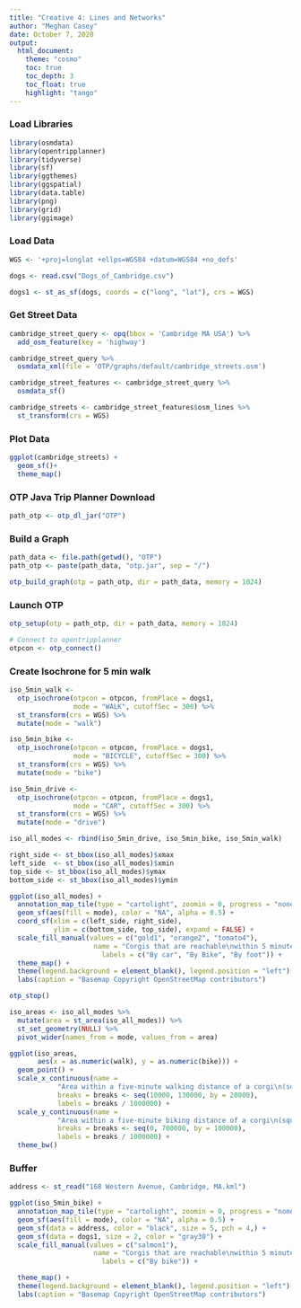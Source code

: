 ```yaml
---
title: "Creative 4: Lines and Networks"
author: "Meghan Casey"
date: October 7, 2020
output: 
  html_document:
    theme: "cosmo"
    toc: true
    toc_depth: 3  
    toc_float: true    
    highlight: "tango"
---
```

### Load Libraries
```r
library(osmdata)
library(opentripplanner)
library(tidyverse)
library(sf)
library(ggthemes)
library(ggspatial)
library(data.table)
library(png)
library(grid)
library(ggimage)
```

### Load Data
```r
WGS <- '+proj=longlat +ellps=WGS84 +datum=WGS84 +no_defs'
```

```r
dogs <- read.csv("Dogs_of_Cambridge.csv")
```

```r
dogs1 <- st_as_sf(dogs, coords = c("long", "lat"), crs = WGS)
```

### Get Street Data
```r

cambridge_street_query <- opq(bbox = 'Cambridge MA USA') %>%
  add_osm_feature(key = 'highway')

cambridge_street_query %>%
  osmdata_xml(file = 'OTP/graphs/default/cambridge_streets.osm')

cambridge_street_features <- cambridge_street_query %>%
  osmdata_sf()

cambridge_streets <- cambridge_street_features$osm_lines %>%
  st_transform(crs = WGS)
```

### Plot Data
``` r
ggplot(cambridge_streets) +
  geom_sf()+
  theme_map()
```

### OTP Java Trip Planner Download
```r
path_otp <- otp_dl_jar("OTP")
```
### Build a Graph
```r
path_data <- file.path(getwd(), "OTP")
path_otp <- paste(path_data, "otp.jar", sep = "/")

otp_build_graph(otp = path_otp, dir = path_data, memory = 1024)
```
### Launch OTP
```r
otp_setup(otp = path_otp, dir = path_data, memory = 1024)

# Connect to opentripplanner
otpcon <- otp_connect()
```

### Create Isochrone for 5 min walk
```r
iso_5min_walk <- 
  otp_isochrone(otpcon = otpcon, fromPlace = dogs1, 
                mode = "WALK", cutoffSec = 300) %>%
  st_transform(crs = WGS) %>%
  mutate(mode = "walk")
```
```r
iso_5min_bike <- 
  otp_isochrone(otpcon = otpcon, fromPlace = dogs1, 
                mode = "BICYCLE", cutoffSec = 300) %>%
  st_transform(crs = WGS) %>%
  mutate(mode = "bike")
```

```r
iso_5min_drive <- 
  otp_isochrone(otpcon = otpcon, fromPlace = dogs1, 
                mode = "CAR", cutoffSec = 300) %>%
  st_transform(crs = WGS) %>%
  mutate(mode = "drive")

iso_all_modes <- rbind(iso_5min_drive, iso_5min_bike, iso_5min_walk)
```
```r
right_side <- st_bbox(iso_all_modes)$xmax
left_side  <- st_bbox(iso_all_modes)$xmin
top_side <- st_bbox(iso_all_modes)$ymax
bottom_side <- st_bbox(iso_all_modes)$ymin

ggplot(iso_all_modes) +
  annotation_map_tile(type = "cartolight", zoomin = 0, progress = "none") +
  geom_sf(aes(fill = mode), color = "NA", alpha = 0.5) +
  coord_sf(xlim = c(left_side, right_side), 
           ylim = c(bottom_side, top_side), expand = FALSE) +
  scale_fill_manual(values = c("gold1", "orange2", "tomato4"),
                     name = "Corgis that are reachable\nwithin 5 minutes",
                       labels = c("By car", "By Bike", "By foot")) +
  theme_map() +
  theme(legend.background = element_blank(), legend.position = "left") +
  labs(caption = "Basemap Copyright OpenStreetMap contributors")

```
```r
otp_stop()
```

```r

iso_areas <- iso_all_modes %>%
  mutate(area = st_area(iso_all_modes)) %>%
  st_set_geometry(NULL) %>%
  pivot_wider(names_from = mode, values_from = area) 

ggplot(iso_areas, 
       aes(x = as.numeric(walk), y = as.numeric(bike))) +
  geom_point() +
  scale_x_continuous(name = 
            "Area within a five-minute walking distance of a corgi\n(square km)",
            breaks = breaks <- seq(10000, 130000, by = 20000),
            labels = breaks / 1000000) +
  scale_y_continuous(name = 
            "Area within a five-minute biking distance of a corgi\n(square km)",
            breaks = breaks <- seq(0, 700000, by = 100000),
            labels = breaks / 1000000) +
  theme_bw()
```
### Buffer
```r
address <- st_read("168 Western Avenue, Cambridge, MA.kml")
```
```r
    
ggplot(iso_5min_bike) +
  annotation_map_tile(type = "cartolight", zoomin = 0, progress = "none") +
  geom_sf(aes(fill = mode), color = "NA", alpha = 0.5) +
  geom_sf(data = address, color = "black", size = 5, pch = 4,) +
  geom_sf(data = dogs1, size = 2, color = "gray30") +
  scale_fill_manual(values = c("salmon1"),
                     name = "Corgis that are reachable\nwithin 5 minutes",
                       labels = c("By bike")) +

  theme_map() +
  theme(legend.background = element_blank(), legend.position = "left") +
  labs(caption = "Basemap Copyright OpenStreetMap contributors")

```

